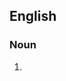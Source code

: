 ==English==

===Noun===
{{en-noun|sg=[[kit]] [[and]] [[kaboodle]]|-}}

# {{alternative form of|[[kit and caboodle]]}}